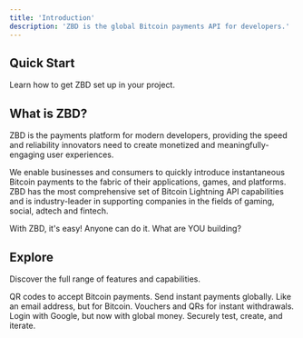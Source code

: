 ```yaml
---
title: 'Introduction'
description: 'ZBD is the global Bitcoin payments API for developers.'
---
```


## Quick Start

Learn how to get ZBD set up in your project.

<CardGroup cols={2}>
  <Card title="Node.js Quick Start" icon="node-js" color="#3C873A" href="/docs/nodejs-quickstart"></Card>
  <Card title="Next.js Playground Starter" icon="node-js" color="#000000" href="/docs/nextjs-playground"></Card>
  <Card title="Rust Quick Start" icon="rust" color="#AA2704" href="/docs/rust-quickstart"></Card>
  <Card title="Go Quick Start" icon="golang" color="#00ADD8" href="/docs/go-quickstart"></Card>
  <Card title="HTTP REST Quick Start" icon="code" color="#9563FF" href="/docs/http-quickstart"></Card>
  <Card title="Nostr Relay Setup" icon="bitcoin" color="#FF9900" href="/knowledge-base/guides/nostr-relay"></Card>
  <Card title="Lightning Address Payouts" icon="bolt-lightning" color="#FCC01E" href="/knowledge-base/payouts/lightning-address"></Card>
  <Card title="Add Bitcoin Rewards to your Game" icon="gamepad" color="#32d615" href="/knowledge-base/guides/game-with-bitcoin-rewards"></Card>
</CardGroup>

## What is ZBD?

ZBD is the payments platform for modern developers, providing the speed and reliability innovators need to create monetized and meaningfully-engaging user experiences.

We enable businesses and consumers to quickly introduce instantaneous Bitcoin payments to the fabric of their applications, games, and platforms. ZBD has the most comprehensive set of Bitcoin Lightning API capabilities and is industry-leader in supporting companies in the fields of gaming, social, adtech and fintech.

With ZBD, it's easy! Anyone can do it. What are YOU building?

## Explore

Discover the full range of features and capabilities.

<CardGroup cols={3}>
  <Card title="Charges" href="/knowledge-base/payins/charges">
    QR codes to accept Bitcoin payments.
  </Card>
  <Card title="Payments" href="/knowledge-base/payouts/lightning-charges">
    Send instant payments globally.
  </Card>
  <Card title="Lightning Address" href="/knowledge-base/payouts/lightning-address">
    Like an email address, but for Bitcoin.
  </Card>
  <Card title="Withdrawal Requests" href="/knowledge-base/payouts/withdrawal-requests">
    Vouchers and QRs for instant withdrawals.
  </Card>
  <Card title="ZBD Login" href="/docs/zbd-login">
    Login with Google, but now with global money.
  </Card>
  <Card title="Sandbox APIs" href="/docs/dashboard/projects/sandbox">
    Securely test, create, and iterate.
  </Card>
</CardGroup>

